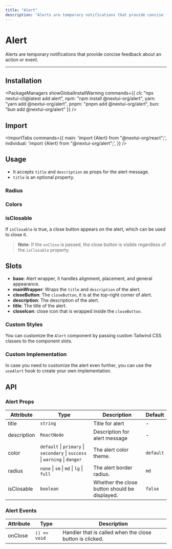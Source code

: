 ```yaml
---
title: "Alert"
description: "Alerts are temporary notifications that provide concise feedback about an action or event."
---
```



# Alert

Alerts are temporary notifications that provide concise feedback about an action or event.

<ComponentLinks component="alert"/>

---



## Installation

<PackageManagers
  showGlobalInstallWarning
  commands={{
    cli: "npx nextui-cli@latest add alert",
    npm: "npm install @nextui-org/alert",
    yarn: "yarn add @nextui-org/alert",
    pnpm: "pnpm add @nextui-org/alert",
    bun: "bun add @nextui-org/alert"
  }}
/>

## Import


<ImportTabs
  commands={{
    main: 'import {Alert} from "@nextui-org/react";',
    individual: 'import {Alert} from "@nextui-org/alert";',
  }}
/>

## Usage
- It accepts `title` and `description` as props for the alert message.
- `title` is an optional property.

<CodeDemo title="Usage" files={alertContent.usage} />

### Radius

<CodeDemo title="Radius" files={alertContent.radius} />

### Colors

<CodeDemo title="Colors" files={alertContent.colors} />


### isClosable

If `isClosable` is true, a close button appears on the alert, which can be used to close it.

> **Note**: If the `onClose` is passed, the close button is visible regardless of the `isClosable` property.

<CodeDemo title="isClosable" files={alertContent.isClosable} />


<Spacer y={4} />

## Slots

- **base**: Alert wrapper, it handles alignment, placement, and general appearance.
- **mainWrapper**: Wraps the `title` and `description` of the alert.
- **closeButton**: The `closeButton`, it is at the top-right corner of alert.
- **description**: The description of the alert.
- **title**: The title of the alert.
- **closeIcon**: close icon that is wrapped inside the `closeButton`.

### Custom Styles

You can customize the `Alert` component by passing custom Tailwind CSS classes to the component slots.

<CodeDemo title="Custom Styles" highlightedLines="12-32" files={alertContent.customStyles} />

### Custom Implementation

In case you need to customize the alert even further, you can use the `useAlert` hook to create your own implementation.

<CodeDemo
  showPreview={false}
  showOpenInCodeSandbox={true}
  title="Custom Implementation"
  files={alertContent.customImpl}
/>

<Spacer y={4} />

## API

### Alert Props

| Attribute        | Type                                                                         | Description                                                  | Default   |
| ---------------- | ---------------------------------------------------------------------------- | ------------------------------------------------------------ | --------- |
| title            | `string`                                                                     | Title for alert                                              | -         |
| description      | `ReactNode`                                                                  | Description for alert message                                | -         |
| color            | `default` \| `primary` \| `secondary` \| `success` \| `warning` \| `danger`  | The alert color theme.                                       | `default` |
| radius           | `none` \| `sm` \| `md` \| `lg` \| `full`                                     | The alert border radius.                                     | `md`      |
| isClosable       | `boolean`                                                                    | Whether the close button should be displayed.                | `false`    |

### Alert Events

| Attribute    | Type                        | Description                                                 |
| ------------ | --------------------------- | ----------------------------------------------------------- |
| onClose      | `() => void`                | Handler that is called when the close button is clicked.    |